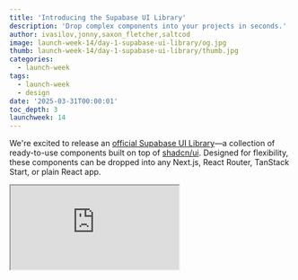 ```yaml
---
title: 'Introducing the Supabase UI Library'
description: 'Drop complex components into your projects in seconds.'
author: ivasilov,jonny,saxon_fletcher,saltcod
image: launch-week-14/day-1-supabase-ui-library/og.jpg
thumb: launch-week-14/day-1-supabase-ui-library/thumb.jpg
categories:
  - launch-week
tags:
  - launch-week
  - design
date: '2025-03-31T00:00:01'
toc_depth: 3
launchweek: 14
---
```


We're excited to release an [official Supabase UI Library](https://supabase.com/ui)—a collection of ready-to-use components built on top of [shadcn/ui](https://ui.shadcn.com/). Designed for flexibility, these components can be dropped into any Next.js, React Router, TanStack Start, or plain React app.

<div className="video-container mb-8">
  <iframe
    className="w-full"
    src="https://www.youtube-nocookie.com/embed/2TIuUjkCDFE"
    title="Introducing Supabase UI Library"
    allow="accelerometer; autoplay; clipboard-write; encrypted-media; fullscreen; gyroscope; picture-in-picture; web-share"
    allowfullscreen
  />
</div>

Installing components from the Supabase UI Library is as easy as installing a component from shadcn/ui.

<Img
  wide
  alt="Install"
  src={{
    dark: '/images/blog/launch-week-14/day-1-supabase-ui-library/install.jpg',
    light: '/images/blog/launch-week-14/day-1-supabase-ui-library/install-light.jpg',
  }}
/>

The library is 100% shadcn/ui compatible by leveraging the [component registry](https://x.com/shadcn/status/1829646556318089509) feature. It follows the conventions for theming and reuses existing components like buttons and inputs.

Our UI registry is a collection of reusable components designed for use in several popular React frameworks. Components are styled with shadcn/ui and Tailwind CSS and are completely customizable.

<Img
  wide
  alt="UI Library files"
  src={{
    dark: '/images/blog/launch-week-14/day-1-supabase-ui-library/folder-structure.jpg',
    light: '/images/blog/launch-week-14/day-1-supabase-ui-library/folder-structure-light.jpg',
  }}
/>

It's designed to take both the time and the pain out of building complex functionality like user sign-up in your apps. All components work with new or existing projects.

## What's included?

- [Supabase client](https://supabase.com/ui/docs/nextjs/client) initialization for client-side and server-side use
- [Password-based authentication](https://supabase.com/ui/docs/nextjs/password-based-auth)
- [File Upload Dropzone](https://supabase.com/ui/docs/nextjs/dropzone)
- [Realtime Cursor Sharing](https://supabase.com/ui/docs/nextjs/realtime-cursor)
- [Current User Avatar](https://supabase.com/ui/docs/nextjs/current-user-avatar)
- [Realtime Avatar Stack](https://supabase.com/ui/docs/nextjs/realtime-avatar-stack)
- [Realtime Chat](https://supabase.com/ui/docs/tanstack/realtime-chat)

We intend to release more Supabase UI Library components, and we'd love to get your feedback. Got a favorite component you want for your applications? Let us know on [X](https://x.com/supabase) or [Discord](https://discord.supabase.com/), or we'd be happy to get a [pull request](https://github.com/supabase/supabase).

Let's look at some of the components.

## Password-based authentication

Setting up authentication in your projects can be complicated and time-consuming. The Password-Based Authentication block provides all the necessary components and pages to implement a secure, user-friendly authentication flow in your projects in seconds.

<Img
  wide
  alt="Authentication files"
  src={{
    dark: '/images/blog/launch-week-14/day-1-supabase-ui-library/supabase-ui-password-based-auth-02.jpg',
    light:
      '/images/blog/launch-week-14/day-1-supabase-ui-library/supabase-ui-password-based-auth-02-light.jpg',
  }}
/>

It includes everything you need to get started—fully built components for signing up, signing in, resetting a password, and handling forgotten passwords. These components are styled, responsive, and production-ready out of the box, so you don't have to worry about the design or flow. Just drop them into your project, and you're ready to sign up users.

<Img
  alt="Sign up"
  src={{
    dark: '/images/blog/launch-week-14/day-1-supabase-ui-library/supabase-ui-password-based-auth.jpg',
    light:
      '/images/blog/launch-week-14/day-1-supabase-ui-library/supabase-ui-password-based-auth-light.jpg',
  }}
/>

## Easy file uploads

The File Upload Dropzone component lets you add file upload and storage in your application in seconds. It features drag-and-drop support,
multiple file uploads, file size and count limits, image previews and MIME type restrictions.

File upload components are often complicated to set up. Spend your time working on what happens after the files are on the server.

<Img
  alt="File upload dropzone"
  src={{
    dark: "/images/blog/launch-week-14/day-1-supabase-ui-library/supabase-ui-dropzone.jpg",
    light: "/images/blog/launch-week-14/day-1-supabase-ui-library/supabase-ui-dropzone-light.jpg"
  }}

/>

## Realtime cursor sharing

The Realtime Cursor component gets you started building multiplayer experiences in your applications. You can just drop this component into your project and you're ready to use Realtime in seconds.

<Img
  alt="Realtime cursors"
  src={{
    dark: '/images/blog/launch-week-14/day-1-supabase-ui-library/supabase-ui-realtime-cursors.jpg',
    light:
      '/images/blog/launch-week-14/day-1-supabase-ui-library/supabase-ui-realtime-cursors-light.jpg',
  }}
/>

## See who's online

With the User Avatar and Realtime Avatar Stack components, you can add Realtime Presence to your apps in a few minutes. See who's online in your collaborative apps, just like in Notion or Figma.

<Img
  alt="Who's Online"
  src={{
    dark: '/images/blog/launch-week-14/day-1-supabase-ui-library/whos-online.jpg',
    light: '/images/blog/launch-week-14/day-1-supabase-ui-library/whos-online-light.jpg',
  }}
/>

## Realtime Chat

The Realtime Chat component is a complete chat interface, letting users exchange messages in real-time within a shared room. It features real-time, low-latency updates, message synchronization, message persistence support, customizable message appearance, automatic scroll-to-bottom on new messages and more.

<Img
  alt="Realtime Chat"
  src={{
    dark: '/images/blog/launch-week-14/day-1-supabase-ui-library/realtime-chat.jpg',
    light: '/images/blog/launch-week-14/day-1-supabase-ui-library/realtime-chat-light.jpg',
  }}
/>

## Rules for AI Code Editors for Supabase

Alongside our UI components, we're also shipping a curated set of LLM rules tailored for Supabase and Postgres. These rules help AI code editors understand and work with features like Row Level Security (RLS), Postgres functions, RLS policies, and Supabase Edge Functions. These rules help guide models toward best practices and valid syntax, improving your developer experience. Install them all in a single command.

---

## Why build on shadcn/ui?

[Shadcn/ui](https://ui.shadcn.com/) has been the [top project](https://risingstars.js.org/2024/en#section-all) on JavaScript Rising Stars for two years running—and for good reason. It offers a unique approach: instead of installing a component library as a dependency, you copy and paste the actual component code into your project. You get complete control over customization, styling, and behavior, with components that feel like part of your project.

## Get started today

Skip the boilerplate and long setup times—focus on what really matters: building and shipping fast. Explore the Supabase UI Component Library, drop it into your projects, and let us know what you think. Be sure to [submit components](https://github.com/orgs/supabase/discussions/34578) you want to see next!

Visit the [Supabase UI Library](https://supabase.com/ui).
